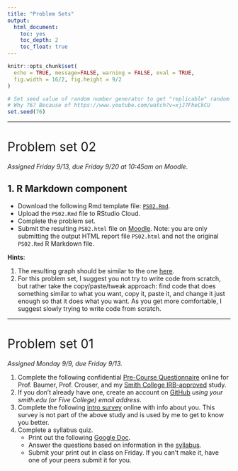 ```yaml
---
title: "Problem Sets"
output:
  html_document:
    toc: yes
    toc_depth: 2
    toc_float: true
---
```


```r
knitr::opts_chunk$set(
  echo = TRUE, message=FALSE, warning = FALSE, eval = TRUE, 
  fig.width = 16/2, fig.height = 9/2
)

# Set seed value of random number generator to get "replicable" random numbers.
# Why 76? Because of https://www.youtube.com/watch?v=xjJ7FheCkCU
set.seed(76)
```

<!--
{target="_blank"}
-->

<style>
h1{font-weight: 400;}
</style>



***



# Problem set 02 {#PS02}

*Assigned Friday 9/13, due Friday 9/20 at 10:45am on Moodle.*


## 1. R Markdown component {#PS02_R}

* Download the following Rmd template file: <a href="static/PS/PS02.Rmd" download>`PS02.Rmd`</a>.
* Upload the `PS02.Rmd` file to RStudio Cloud. 
* Complete the problem set.
* Submit the resulting `PS02.html` file on [Moodle](https://moodle.smith.edu/course/view.php?id=35357){target="_blank"}. Note: you are only submitting the output HTML report file `PS02.html` and not the original `PS02.Rmd` R Markdown file.


**Hints**:

1. The resulting graph should be similar to the one [here](static/PS/PS02_hint.html){target="_blank"}.
1. For this problem set, I suggest you not try to write code from scratch, but rather take the copy/paste/tweak approach: find code that does something similar to what you want, copy it, paste it, and change it just enough so that it does what you want. As you get more comfortable, I suggest slowly trying to write code from scratch. 

<!--
1. Here is the screencast of the demo:

<iframe width="560" height="315" src="https://www.youtube.com/embed/CL1HOvmGHRs" frameborder="0" allow="accelerometer; autoplay; encrypted-media; gyroscope; picture-in-picture" allowfullscreen></iframe>
-->


<!--
## 3. Solutions & (imperfect) rubric {#PS02_R_solutions}

**Solution**:

* <a href="static/PS/PS02_solutions.Rmd" download>`PS02_solutions.Rmd`</a> "source code" to create html report output. 
* Resulting [`PS02_solutions.html`](static/PS/PS02_solutions.html){target="_blank"} output.


**Rubric**:

-->
    


***



# Problem set 01 {#PS01}

*Assigned Monday 9/9, due Friday 9/13.*

1. Complete the following confidential [Pre-Course Questionnaire](https://docs.google.com/forms/d/e/1FAIpQLSfd47VMRlRbBErxEWCtvUYoOhKIbN6kx8jpzn5mqOThk7EDMw/viewform){target="_blank"} online for Prof. Baumer, Prof. Crouser, and my [Smith College IRB-approved](https://www.smith.edu/academics/institutional-review-board){target="_blank"} study. 
1. If you don't already have one, create an account on [GitHub](https://github.com/){target="_blank"} *using your smith.edu (or Five College) email address*.
1. Complete the following [intro survey](https://docs.google.com/forms/d/e/1FAIpQLSe2r9v-i4u2Zlq4By3Y9AzUSR41x8T3fjRORaqbtBloBJDnfg/viewform){target="_blank"} online with info about you. This survey is not part of the above study and is used by me to get to know you better.
1. Complete a syllabus quiz.
    + Print out the following [Google Doc](https://docs.google.com/document/d/1WknUhbtDeTGw8vvO8ytTURkF1_72ve4UXF5-SPk5NO8/){target="_blank"}.
    + Answer the questions based on information in the [syllabus](syllabus.html).
    + Submit your print out in class on Friday. If you can't make it, have one of your peers submit it for you. 
